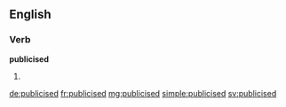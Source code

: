 ==English==

===Verb===
'''publicised'''

# {{en-past of|publicise}}

[[de:publicised]]
[[fr:publicised]]
[[mg:publicised]]
[[simple:publicised]]
[[sv:publicised]]